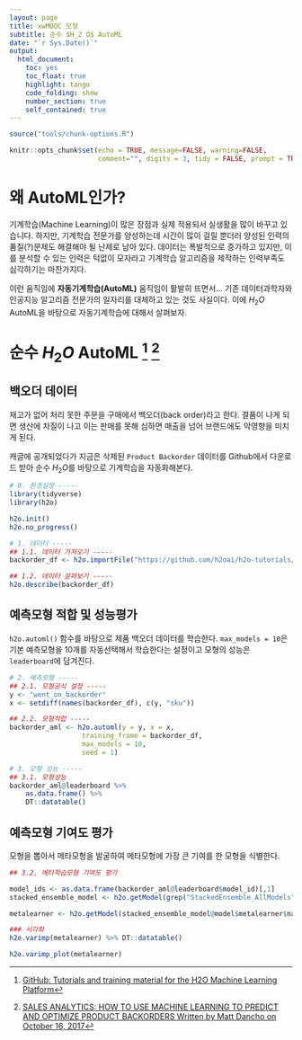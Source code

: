 ```yaml
---
layout: page
title: xwMOOC 모형
subtitle: 순수 $H_2 O$ AutoML
date: "`r Sys.Date()`"
output:
  html_document: 
    toc: yes
    toc_float: true
    highlight: tango
    code_folding: show
    number_section: true
    self_contained: true
---
```

 
``` r
source("tools/chunk-options.R")

knitr::opts_chunk$set(echo = TRUE, message=FALSE, warning=FALSE,
                      comment="", digits = 3, tidy = FALSE, prompt = TRUE, fig.align = 'center')


```

# 왜 AutoML인가? {#why-automl}

기계학습(Machine Learning)이 많은 장점과 실제 적용되서 실생활을 많이 바꾸고 있습니다.
하지만, 기계학습 전문가를 양성하는데 시간이 많이 걸릴 뿐더러 양성된 인력의 품질(?)문제도 해결해야 될 난제로 남아 있다. 
데이터는 폭발적으로 증가하고 있지만, 이를 분석할 수 있는 인력은 턱없이 모자라고 기계학습 알고리즘을 제작하는 인력부족도 
심각하기는 마찬가지다. 

이런 움직임에 **자동기계학습(AutoML)** 움직임이 활발히 뜨면서... 기존 데이터과학자와 인공지능 알고리즘 전문가의 일자리를 
대체하고 있는 것도 사실이다. 이에 $H_2O$ AutoML을 바탕으로 자동기계학습에 대해서 살펴보자.


# 순수 $H_2O$ AutoML [^h2o-tutorial] [^business-science-backorder] {#pure-h2o-automl}

[^h2o-tutorial]: [GitHub: Tutorials and training material for the H2O Machine Learning Platform](https://github.com/h2oai/h2o-tutorials)

[^business-science-backorder]: [SALES ANALYTICS: HOW TO USE MACHINE LEARNING TO PREDICT AND OPTIMIZE PRODUCT BACKORDERS Written by Matt Dancho on October 16, 2017](http://www.business-science.io/business/2017/10/16/sales_backorder_prediction.html)


## 백오더 데이터 {#pure-h2o-automl-backorder}

재고가 없어 처리 못한 주문을 구매에서 백오더(back order)라고 한다. 
결품이 나게 되면 생산에 차질이 나고 이는 판매를 못해 심하면 매출을 넘어 브랜드에도 악영향을 미치게 된다.

캐글에 공개되었다가 지금은 삭제된 `Product Backorder` 데이터를 Github에서 다운로드 받아 순수 $H_2O$를 바탕으로 
기계학습을 자동화해본다.

``` r
# 0. 환경설정 -----
library(tidyverse)
library(h2o)

h2o.init()
h2o.no_progress()

# 1. 데이터 -----
## 1.1. 데이터 가져오기 -----
backorder_df <- h2o.importFile("https://github.com/h2oai/h2o-tutorials/raw/master/h2o-world-2017/automl/data/product_backorders.csv")

## 1.2. 데이터 살펴보기 -----
h2o.describe(backorder_df)
```


## 예측모형 적합 및 성능평가 {#pure-h2o-automl-backorder-fit}

`h2o.automl()` 함수를 바탕으로 제품 백오더 데이터를 학습한다. 
`max_models = 10`은 기본 예측모형을 10개를 자동선택해서 학습한다는 설정이고 
모형의 성능은 `leaderboard`에 담겨진다.

``` r
# 2. 예측모형 -----
## 2.1. 모형공식 설정 -----
y <- "went_on_backorder"
x <- setdiff(names(backorder_df), c(y, "sku"))

## 2.2. 모형적합 -----
backorder_aml <- h2o.automl(y = y, x = x,
                  training_frame = backorder_df,
                  max_models = 10,
                  seed = 1)

# 3. 모형 성능 -----
## 3.1. 모형성능 
backorder_aml@leaderboard %>% 
    as.data.frame() %>% 
    DT::datatable()
```

## 예측모형 기여도 평가 {#pure-h2o-automl-backorder-fit-viz}

모형을 뽑아서 메타모형을 발굴하여 메타모형에 가장 큰 기여를 한 모형을 식별한다.

``` r
## 3.2. 메타학습모형 기여도 평가

model_ids <- as.data.frame(backorder_aml@leaderboard$model_id)[,1]
stacked_ensemble_model <- h2o.getModel(grep("StackedEnsemble_AllModels", model_ids, value = TRUE)[1])

metalearner <- h2o.getModel(stacked_ensemble_model@model$metalearner$name)

### 시각화
h2o.varimp(metalearner) %>% DT::datatable()

h2o.varimp_plot(metalearner)
```